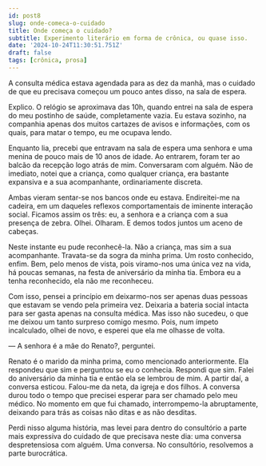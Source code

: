```yaml
---
id: post8
slug: onde-comeca-o-cuidado
title: Onde começa o cuidado?
subtitle: Experimento literário em forma de crônica, ou quase isso.
date: '2024-10-24T11:30:51.751Z'
draft: false
tags: [crônica, prosa]
---
```


A consulta médica estava agendada para as dez da manhã, mas o cuidado de que eu precisava
começou um pouco antes disso, na sala de espera. 

Explico. O relógio se aproximava das 10h, 
quando entrei na sala de espera do meu postinho de saúde, completamente vazia.
Eu estava sozinho, na companhia apenas dos muitos cartazes de avisos e informações,
com os quais, para matar o tempo, eu me ocupava lendo. 

Enquanto lia, precebi que entravam na sala de espera uma senhora
e uma menina de pouco mais de 10 anos
de idade. Ao entrarem, foram ter ao balcão da recepção logo
atrás de mim. Conversaram com alguém. Não de imediato, notei que a criança, 
como qualquer criança, era bastante expansiva e a sua acompanhante, 
ordinariamente discreta.

Ambas vieram sentar-se nos bancos onde eu estava. Endireitei-me na cadeira, 
em um daqueles reflexos comportamentais de iminente interação social. 
Ficamos assim os três: eu, a senhora e a criança com a sua presença de zebra. 
Olhei. Olharam. E demos todos juntos um aceno de cabeças. 

Neste instante eu pude reconhecê-la. 
Não a criança, mas sim a sua acompanhante. Travata-se da sogra da minha prima.
Um rosto conhecido, enfim. Bem, pelo menos de vista, pois viramo-nos uma única
vez na vida, há poucas semanas, na festa de aniversário da minha tia. Embora eu
a tenha reconhecido, ela não me reconheceu.

Com isso, pensei a princípio em deixarmo-nos ser apenas duas
pessoas que estavam se vendo pela primeira vez. Deixaria a bateria social intacta
para ser gasta apenas na consulta médica. Mas isso não sucedeu, 
o que me deixou um tanto surpreso comigo mesmo. Pois, num ímpeto
incalculado, olhei de novo, 
e esperei que ela me olhasse de volta.

— A senhora é a mãe do Renato?, perguntei.

Renato é o marido da minha prima, como mencionado anteriormente. 
Ela respondeu que sim e perguntou se eu o conhecia. Respondi que sim. Falei
do aniversário da minha tia e então ela se lembrou de mim. 
A partir daí, a conversa esticou. Falou-me da neta, da igreja e dos filhos.
A conversa durou todo o tempo que precisei esperar para ser chamado pelo meu médico.
No momento em que fui chamado, interrompemo-la abruptamente, 
deixando para trás as coisas não ditas e as não desditas. 

Perdi nisso alguma história, mas levei para dentro do consultório a parte mais expressiva
do cuidado de que precisava neste dia: uma conversa despretensiosa com alguém. 
Uma conversa. No consultório, resolvemos a parte burocrática.


